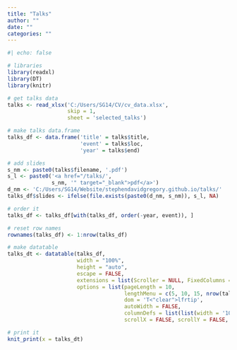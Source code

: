 ```yaml
---
title: "Talks"
author: ""
date: ""
categories: ""
---
```


```r
#| echo: false

# libraries
library(readxl)
library(DT)
library(knitr)

# get talks data
talks <- read_xlsx('C:/Users/SG14/CV/cv_data.xlsx',
                   skip = 1,
                   sheet = 'selected_talks')

# make talks data.frame
talks_df <- data.frame('title' = talks$title,
                       'event' = talks$loc,
                       'year' = talks$end)

# add slides
s_nm <- paste0(talks$filename, '.pdf')
s_l <- paste0('<a href="/talks/', 
              s_nm, '" target="_blank">pdf</a>')
d_nm <- 'C:/Users/SG14/Website/stephendavidgregory.github.io/talks/'
talks_df$slides <- ifelse(file.exists(paste0(d_nm, s_nm)), s_l, NA)

# order it
talks_df <- talks_df[with(talks_df, order(-year, event)), ]

# reset row names
rownames(talks_df) <- 1:nrow(talks_df)

# make datatable
talks_dt <- datatable(talks_df, 
                      width = "100%",
                      height = "auto",
                      escape = FALSE, 
                      extensions = list(Scroller = NULL, FixedColumns = list(leftColumns = 2)),
                      options = list(pageLength = 10,
                                     lengthMenu = c(5, 10, 15, nrow(talks_df)),
                                     dom = 'T<"clear">lfrtip',
                                     autoWidth = FALSE,
                                     columnDefs = list(list(width = '10%', targets = c(3, 4))),
                                     scrollX = FALSE, scrollY = FALSE, scrollCollapse = TRUE))

# print it
knit_print(x = talks_dt) 

```
